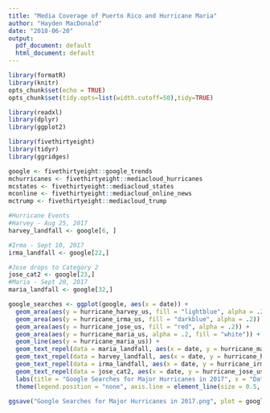 ```yaml
---
title: "Media Coverage of Puerto Rico and Hurricane Maria"
author: "Hayden MacDonald"
date: "2018-06-20"
output:
  pdf_document: default
  html_document: default
---
```


```r
library(formatR)
library(knitr)
opts_chunk$set(echo = TRUE)
opts_chunk$set(tidy.opts=list(width.cutoff=50),tidy=TRUE)

library(readxl)
library(dplyr)
library(ggplot2)
```

```r
library(fivethirtyeight)
library(tidyr)
library(ggridges)
```

```r
google <- fivethirtyeight::google_trends
mchurricanes <- fivethirtyeight::mediacloud_hurricanes
mcstates <- fivethirtyeight::mediacloud_states
mconline <- fivethirtyeight::mediacloud_online_news
mctrump <- fivethirtyeight::mediacloud_trump
```


```r
#Hurricane Events
#Harvey - Aug 25, 2017
harvey_landfall <- google[6, ]

#Irma - Sept 10, 2017
irma_landfall <- google[22,]

#Jose drops to Category 2
jose_cat2 <- google[23,]
#Maria - Sept 20, 2017
maria_landfall <- google[32,]

google_searches <- ggplot(google, aes(x = date)) + 
  geom_area(aes(y = hurricane_harvey_us, fill = "lightblue", alpha = .2)) + 
  geom_area(aes(y = hurricane_irma_us, fill = "darkblue", alpha = .2)) + 
  geom_area(aes(y = hurricane_jose_us, fill = "red", alpha = .2)) + 
  geom_area(aes(y = hurricane_maria_us, alpha = .2, fill = "white")) + 
  geom_line(aes(y = hurricane_maria_us)) + 
  geom_text_repel(data = maria_landfall, aes(x = date, y = hurricane_maria_us, label = "Maria's Landfall"), box.padding = .25, point.padding = .6) + 
  geom_text_repel(data = harvey_landfall, aes(x = date, y = hurricane_harvey_us, label = "Harvey's Landfall"), box.padding = .5, point.padding = .6) + 
  geom_text_repel(data = irma_landfall, aes(x = date, y = hurricane_irma_us, label = "Irma's Landfall"), box.padding = .5, point.padding = .6) + 
  geom_text_repel(data = jose_cat2, aes(x = date, y = hurricane_jose_us, label = "Jose drops to Category 2"), box.padding = .2, point.padding = .6) + 
  labs(title = "Google Searches for Major Hurricanes in 2017", x = "Date", y = "", caption = "data: fivethirtyeight") + 
  theme(legend.position = "none", axis.line = element_line(size = 0.5, linetype = "solid"), panel.grid.minor = element_line(linetype = "blank"), axis.text.y = element_blank())

ggsave("Google Searches for Major Hurricanes in 2017.png", plot = google_searches, device = "png", dpi = 300, path = "C:/Users/Hayden/Documents/hmd-tidy-tuesday/week12")
```

```r

```

























